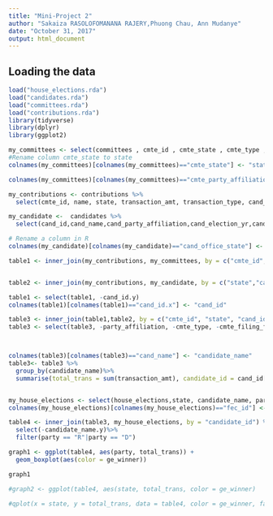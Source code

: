 ```yaml
---
title: "Mini-Project 2"
author: "Sakaiza RASOLOFOMANANA RAJERY,Phuong Chau, Ann Mudanye"
date: "October 31, 2017"
output: html_document
---
```



## Loading the data

```r
load("house_elections.rda")
load("candidates.rda")
load("committees.rda")
load("contributions.rda")
library(tidyverse)
library(dplyr)
library(ggplot2)

my_committees <- select(committees , cmte_id , cmte_state , cmte_type , cmte_party_affiliation , cmte_filing_freq,org_type , cand_id)
#Rename column cmte_state to state
colnames(my_committees)[colnames(my_committees)=="cmte_state"] <- "state"

colnames(my_committees)[colnames(my_committees)=="cmte_party_affiliation"] <- "party_affiliation"

my_contributions <- contributions %>%
  select(cmte_id, name, state, transaction_amt, transaction_type, cand_id)

my_candidate <-  candidates %>%
  select(cand_id,cand_name,cand_party_affiliation,cand_election_yr,cand_office_state, cand_name)

# Rename a column in R
colnames(my_candidate)[colnames(my_candidate)=="cand_office_state"] <- "state"

table1 <- inner_join(my_contributions, my_committees, by = c("cmte_id", "state"))


table2 <- inner_join(my_contributions, my_candidate, by = c("state","cand_id"))

table1 <- select(table1, -cand_id.y)
colnames(table1)[colnames(table1)=="cand_id.x"] <- "cand_id"

table3 <- inner_join(table1,table2, by = c("cmte_id", "state", "cand_id", "transaction_amt", "transaction_type", "name"))
table3 <- select(table3, -party_affiliation, -cmte_type, -cmte_filing_freq, -org_type)



colnames(table3)[colnames(table3)=="cand_name"] <- "candidate_name"
table3<- table3 %>%
  group_by(candidate_name)%>%
  summarise(total_trans = sum(transaction_amt), candidate_id = cand_id[1])


my_house_elections <- select(house_elections,state, candidate_name, party, ge_winner,fec_id)
colnames(my_house_elections)[colnames(my_house_elections)=="fec_id"] <- "candidate_id"

table4 <- inner_join(table3, my_house_elections, by = "candidate_id") %>%
  select(-candidate_name.y)%>%
  filter(party == "R"|party == "D")

graph1 <- ggplot(table4, aes(party, total_trans)) + 
  geom_boxplot(aes(color = ge_winner))

graph1

#graph2 <- ggplot(table4, aes(state, total_trans, color = ge_winner)

#qplot(x = state, y = total_trans, data = table4, color = ge_winner, facet_grid(state))

```

